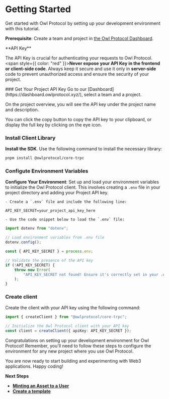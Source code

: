 
# Getting Started

Get started with Owl Protocol by setting up your development environment with this tutorial.

**Prerequisite**: Create a team and project in [the Owl Protocol Dashboard](https://dashboard.owlprotocol.xyz/).

<Callout type="warning">
  **API Key**

The API Key is crucial for authenticating your requests to Owl Protocol. <span style={{ color: "red" }}>**Never expose your API Key in the frontend or client-side code**</span>. Always keep it secure and use it only in **server-side** code to prevent unauthorized access and ensure the security of your project.

</Callout>

<Steps>
### Get Your Project API Key
Go to our [Dashboard](https://dashboard.owlprotocol.xyz/), select a team and a project.

On the project overview, you will see the API key under the project name and description.

You can click the copy button to copy the API key to your clipboard, or display the full key by clicking on the eye icon.


<Screenshot src={projectApiKey} alt="projectApiKey" />


### Install Client Library

**Install the SDK**.
Use the following command to install the necessary library:

```bash
pnpm install @owlprotocol/core-trpc
```

### Configute Environment Variables

**Configure Your Environment**:
Set up and load your environment variables to initialize the Owl Protocol client. This involves creating a `.env` file in your project directory and adding your Project API key.

    - Create a `.env` file and include the following line:

```
API_KEY_SECRET=your_project_api_key_here
```

    - Use the code snippet below to load the `.env` file:

```typescript
import dotenv from "dotenv";

// Load environment variables from .env file
dotenv.config();

const { API_KEY_SECRET } = process.env;

// Validate the presence of the API key
if (!API_KEY_SECRET) {
    throw new Error(
        "API_KEY_SECRET not found! Ensure it's correctly set in your .env file."
    );
}
```

### Create client

Create the client with your API key using the following command:

```typescript
import { createClient } from "@owlprotocol/core-trpc";

// Initialize the Owl Protocol client with your API key
const client = createClient({ apiKey: API_KEY_SECRET });
```

</Steps>

Congratulations on setting up your development environment for Owl Protocol! Remember, you'll need to follow these steps to configure the environment for any new project where you use Owl Protocol.

You are now ready to start building and experimenting with Web3 applications. Happy coding!

**Next Steps**

-   **[Minting an Asset to a User](/api-docs/mint-asset-to-user)**
-   **[Create a template](/api-docs/create-template)**
